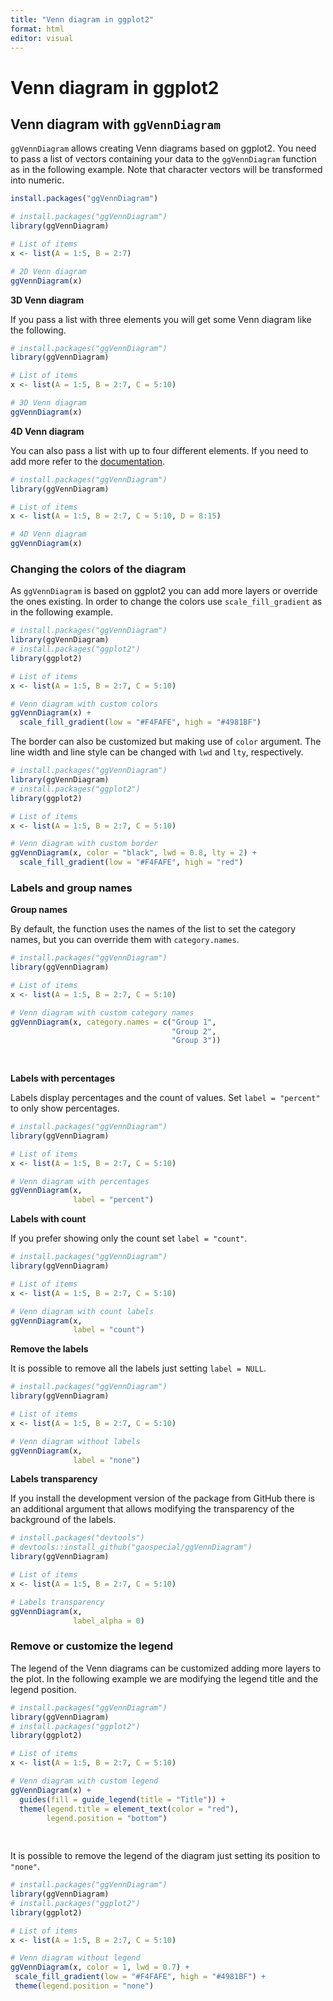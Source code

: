 ```yaml
---
title: "Venn diagram in ggplot2"
format: html
editor: visual
---
```


# **Venn diagram in ggplot2**

## **Venn diagram with `ggVennDiagram`**

`ggVennDiagram` allows creating Venn diagrams based on ggplot2. You need to pass a list of vectors containing your data to the `ggVennDiagram` function as in the following example. Note that character vectors will be transformed into numeric.

```r
install.packages("ggVennDiagram")
```

```r
# install.packages("ggVennDiagram")
library(ggVennDiagram)

# List of items
x <- list(A = 1:5, B = 2:7)

# 2D Venn diagram
ggVennDiagram(x) 

```

**3D Venn diagram**

If you pass a list with three elements you will get some Venn diagram like the following.

```r
# install.packages("ggVennDiagram")
library(ggVennDiagram)

# List of items
x <- list(A = 1:5, B = 2:7, C = 5:10)

# 3D Venn diagram
ggVennDiagram(x) 

```

**4D Venn diagram**

You can also pass a list with up to four different elements. If you need to add more refer to the [documentation](https://github.com/gaospecial/ggVennDiagram).

```r
# install.packages("ggVennDiagram")
library(ggVennDiagram)

# List of items
x <- list(A = 1:5, B = 2:7, C = 5:10, D = 8:15)

# 4D Venn diagram
ggVennDiagram(x) 

```

### **Changing the colors of the diagram**

As `ggVennDiagram` is based on ggplot2 you can add more layers or override the ones existing. In order to change the colors use `scale_fill_gradient` as in the following example.

```r
# install.packages("ggVennDiagram")
library(ggVennDiagram)
# install.packages("ggplot2")
library(ggplot2)

# List of items
x <- list(A = 1:5, B = 2:7, C = 5:10)

# Venn diagram with custom colors
ggVennDiagram(x) + 
  scale_fill_gradient(low = "#F4FAFE", high = "#4981BF") 

```

The border can also be customized but making use of `color` argument. The line width and line style can be changed with `lwd` and `lty`, respectively.

```r
# install.packages("ggVennDiagram")
library(ggVennDiagram)
# install.packages("ggplot2")
library(ggplot2)

# List of items
x <- list(A = 1:5, B = 2:7, C = 5:10)

# Venn diagram with custom border
ggVennDiagram(x, color = "black", lwd = 0.8, lty = 2) + 
  scale_fill_gradient(low = "#F4FAFE", high = "red") 

```

### **Labels and group names**

**Group names**

By default, the function uses the names of the list to set the category names, but you can override them with `category.names`.

```r
# install.packages("ggVennDiagram")
library(ggVennDiagram)

# List of items
x <- list(A = 1:5, B = 2:7, C = 5:10)

# Venn diagram with custom category names
ggVennDiagram(x, category.names = c("Group 1",
                                    "Group 2",
                                    "Group 3")) 
 
 

```

**Labels with percentages**

Labels display percentages and the count of values. Set `label = "percent"` to only show percentages.

```r
# install.packages("ggVennDiagram")
library(ggVennDiagram)

# List of items
x <- list(A = 1:5, B = 2:7, C = 5:10)

# Venn diagram with percentages
ggVennDiagram(x, 
              label = "percent") 

```

**Labels with count**

If you prefer showing only the count set `label = "count"`.

```r
# install.packages("ggVennDiagram")
library(ggVennDiagram)

# List of items
x <- list(A = 1:5, B = 2:7, C = 5:10)

# Venn diagram with count labels
ggVennDiagram(x, 
              label = "count") 

```

**Remove the labels**

It is possible to remove all the labels just setting `label = NULL`.

```r
# install.packages("ggVennDiagram")
library(ggVennDiagram)

# List of items
x <- list(A = 1:5, B = 2:7, C = 5:10)

# Venn diagram without labels
ggVennDiagram(x, 
              label = "none") 

```

**Labels transparency**

If you install the development version of the package from GitHub there is an additional argument that allows modifying the transparency of the background of the labels.

```r
# install.packages("devtools")
# devtools::install_github("gaospecial/ggVennDiagram")
library(ggVennDiagram)

# List of items
x <- list(A = 1:5, B = 2:7, C = 5:10)

# Labels transparency
ggVennDiagram(x, 
              label_alpha = 0) 

```

### **Remove or customize the legend**

The legend of the Venn diagrams can be customized adding more layers to the plot. In the following example we are modifying the legend title and the legend position.

```r
# install.packages("ggVennDiagram")
library(ggVennDiagram)
# install.packages("ggplot2")
library(ggplot2)

# List of items
x <- list(A = 1:5, B = 2:7, C = 5:10)

# Venn diagram with custom legend
ggVennDiagram(x) + 
  guides(fill = guide_legend(title = "Title")) +
  theme(legend.title = element_text(color = "red"),
        legend.position = "bottom") 
 
 

```

It is possible to remove the legend of the diagram just setting its position to `"none"`.

```r
# install.packages("ggVennDiagram")
library(ggVennDiagram)
# install.packages("ggplot2")
library(ggplot2)

# List of items
x <- list(A = 1:5, B = 2:7, C = 5:10)

# Venn diagram without legend
ggVennDiagram(x, color = 1, lwd = 0.7) + 
 scale_fill_gradient(low = "#F4FAFE", high = "#4981BF") +
 theme(legend.position = "none") 

```

